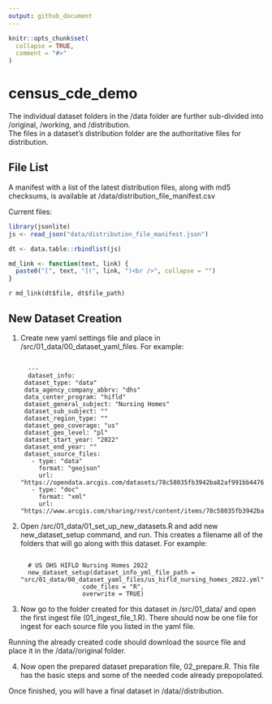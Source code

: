 ```yaml
---
output: github_document
---
```


<!-- README.md is generated from README.Rmd. Please edit that file -->

```r
knitr::opts_chunk$set(
  collapse = TRUE,
  comment = "#>"
)
```

# census_cde_demo

The individual dataset folders in the /data folder are further sub-divided into /original, /working, and /distribution.
<br />The files in a dataset's distribution folder are the authoritative files for distribution.  

## File List
A manifest with a list of the latest distribution files, along with md5 checksums, is available at /data/distribution_file_manifest.csv

Current files:<br />
```r
library(jsonlite)
js <- read_json("data/distribution_file_manifest.json")

dt <- data.table::rbindlist(js)
```

```r
md_link <- function(text, link) {
  paste0("[", text, "](", link, ")<br />", collapse = "")
}
```

`r md_link(dt$file, dt$file_path)`

## New Dataset Creation

1. Create new yaml settings file and place in /src/01_data/00_dataset_yaml_files. For example:
<pre><code>
  ---
  dataset_info:
    dataset_type: "data"             
    data_agency_company_abbrv: "dhs"
    data_center_program: "hifld"
    dataset_general_subject: "Nursing Homes"
    dataset_sub_subject: ""
    dataset_region_type: ""
    dataset_geo_coverage: "us"
    dataset_geo_level: "pl"         
    dataset_start_year: "2022"
    dataset_end_year: ""
    dataset_source_files:
      - type: "data"    
        format: "geojson"
        url: "https://opendata.arcgis.com/datasets/78c58035fb3942ba82af991bb4476f13_0.geojson"
      - type: "doc"
        format: "xml"
        url: "https://www.arcgis.com/sharing/rest/content/items/78c58035fb3942ba82af991bb4476f13/info/metadata/metadata.xml"
</code></pre>

2. Open /src/01_data/01_set_up_new_datasets.R and add new new_dataset_setup command, and run. This creates a filename all of the folders that will go along with this dataset. For example:
<pre><code>
  # US DHS HIFLD Nursing Homes 2022
  new_dataset_setup(dataset_info_yml_file_path = "src/01_data/00_dataset_yaml_files/us_hifld_nursing_homes_2022.yml",
                    code_files = "R",
                    overwrite = TRUE)
</code></pre>

3. Now go to the folder created for this dataset in /src/01_data/<name of new dataset> and open the first ingest file (01_ingest_file_1.R). There should now be one file for ingest for each source file you listed in the yaml file.

Running the already created code should download the source file and place it in the /data/<name of new dataset>/original folder.

4. Now open the prepared dataset preparation file, 02_prepare.R. 
This file has the basic steps and some of the needed code already prepopolated.

Once finished, you will have a final dataset in /data/<name of new dataset>/distribution.
